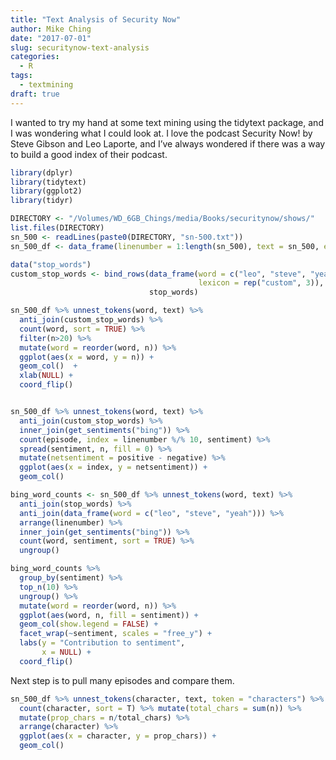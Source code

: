 ```yaml
---
title: "Text Analysis of Security Now"
author: Mike Ching
date: "2017-07-01"
slug: securitynow-text-analysis
categories:
  - R
tags:
  - textmining
draft: true
---
```


I wanted to try my hand at some text mining using the tidytext package, and I was wondering what I could look at. I love the podcast Security Now! by Steve Gibson and Leo Laporte, and I've always wondered if there was a way to build a good index of their podcast.



```r
library(dplyr)
library(tidytext)
library(ggplot2)
library(tidyr)

DIRECTORY <- "/Volumes/WD_6GB_Chings/media/Books/securitynow/shows/"
list.files(DIRECTORY)
sn_500 <- readLines(paste0(DIRECTORY, "sn-500.txt"))
sn_500_df <- data_frame(linenumber = 1:length(sn_500), text = sn_500, episode = 500L)

data("stop_words")
custom_stop_words <- bind_rows(data_frame(word = c("leo", "steve", "yeah"), 
                                          lexicon = rep("custom", 3)), 
                               stop_words)

sn_500_df %>% unnest_tokens(word, text) %>%
  anti_join(custom_stop_words) %>% 
  count(word, sort = TRUE) %>% 
  filter(n>20) %>%
  mutate(word = reorder(word, n)) %>%
  ggplot(aes(x = word, y = n)) +
  geom_col()  +
  xlab(NULL) +
  coord_flip()


sn_500_df %>% unnest_tokens(word, text) %>%
  anti_join(custom_stop_words) %>% 
  inner_join(get_sentiments("bing")) %>%
  count(episode, index = linenumber %/% 10, sentiment) %>%
  spread(sentiment, n, fill = 0) %>%
  mutate(netsentiment = positive - negative) %>%
  ggplot(aes(x = index, y = netsentiment)) +
  geom_col()


```

```r
bing_word_counts <- sn_500_df %>% unnest_tokens(word, text) %>%
  anti_join(stop_words) %>% 
  anti_join(data_frame(word = c("leo", "steve", "yeah"))) %>% 
  arrange(linenumber) %>% 
  inner_join(get_sentiments("bing")) %>%
  count(word, sentiment, sort = TRUE) %>%
  ungroup()
```

```r
bing_word_counts %>%
  group_by(sentiment) %>%
  top_n(10) %>%
  ungroup() %>%
  mutate(word = reorder(word, n)) %>%
  ggplot(aes(word, n, fill = sentiment)) +
  geom_col(show.legend = FALSE) +
  facet_wrap(~sentiment, scales = "free_y") +
  labs(y = "Contribution to sentiment",
       x = NULL) +
  coord_flip()
```

Next step is to pull many episodes and compare them.
```r
sn_500_df %>% unnest_tokens(character, text, token = "characters") %>%
  count(character, sort = T) %>% mutate(total_chars = sum(n)) %>%
  mutate(prop_chars = n/total_chars) %>%
  arrange(character) %>%
  ggplot(aes(x = character, y = prop_chars)) +
  geom_col()
```

